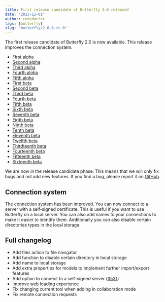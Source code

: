 ```yaml
---
title: First release candidate of Butterfly 2.0 released
date: "2023-12-01"
author: codedoctor
tags: [butterfly]
slug: "butterfly/2.0.0-rc.0"
---
```


The first release candidate of Butterfly 2.0 is now available. This release improves the connection system.

- [First alpha](/butterfly/2.0.0-alpha.0)
- [Second alpha](/butterfly/2.0.0-alpha.1)
- [Third alpha](/butterfly/2.0.0-alpha.2)
- [Fourth alpha](/butterfly/2.0.0-alpha.3)
- [Fifth alpha](/butterfly/2.0.0-alpha.4)
- [First beta](/butterfly/2.0.0-beta.0)
- [Second beta](/butterfly/2.0.0-beta.1)
- [Third beta](/butterfly/2.0.0-beta.2)
- [Fourth beta](/butterfly/2.0.0-beta.3)
- [Fifth beta](/butterfly/2.0.0-beta.4)
- [Sixth beta](/butterfly/2.0.0-beta.5)
- [Seventh beta](/butterfly/2.0.0-beta.6)
- [Eigth beta](/butterfly/2.0.0-beta.7)
- [Ninth beta](/butterfly/2.0.0-beta.8)
- [Tenth beta](/butterfly/2.0.0-beta.9)
- [Eleventh beta](/butterfly/2.0.0-beta.10)
- [Twelfth beta](/butterfly/2.0.0-beta.11)
- [Thirdteenth beta](/butterfly/2.0.0-beta.12)
- [Fourteenth beta](/butterfly/2.0.0-beta.13)
- [Fifteenth beta](/butterfly/2.0.0-beta.14)
- [Sixteenth beta](/butterfly/2.0.0-beta.15)

We are now in the release candidate phase. This means that we will only fix bugs and not add new features. If you find a bug, please report it on [GitHub](https://linwood.dev/butterfly/report).

## Connection system

The connection system has been improved. You can now connect to a server with a self-signed certificate. This is useful if you want to use Butterfly on a local server. You can also add names to your connections to make it easier to identify them.
Additionally you can also disable certain directories types in the local storage.

## Full changelog

* Add files action to file navigator
* Add function to disable certain directory in local storage
* Add name to local storage
* Add extra properties for models to implement further import/export features
* Add option to connect to a self-signed server ([#531](https://github.com/LinwoodDev/Butterfly/issues/531))
* Improve web loading experience
* Fix changing current tool when adding in collaboration mode
* Fix remote connection requests
